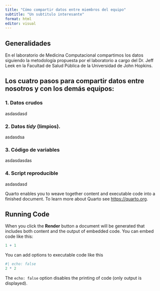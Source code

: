 ```yaml
---
title: "Cómo compartir datos entre miembros del equipo"
subtitle: "Un subtitulo interesante"
format: html
editor: visual
---
```


## Generalidades

En el laboratorio de Medicina Computacional compartimos los datos siguiendo la metodología propuesta por el laboratorio a cargo del Dr. Jeff Leek en la Facultad de Salud Pública de la Universidad de John Hopkins.

## Los cuatro pasos para compartir datos entre nosotros y con los demás equipos:

### 1. Datos crudos

asdasdasd

### 2. Datos *tidy* (limpios).

asdasdsa

### 3. Código de variables

asdasdasdas

### 4. Script reproducible

asdasdasd

Quarto enables you to weave together content and executable code into a finished document. To learn more about Quarto see <https://quarto.org>.

## Running Code

When you click the **Render** button a document will be generated that includes both content and the output of embedded code. You can embed code like this:

```r
1 + 1
```

You can add options to executable code like this

```r
#| echo: false
2 * 2
```

The `echo: false` option disables the printing of code (only output is displayed).
